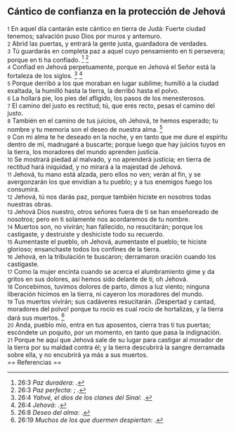 == Cántico de confianza en la protección de Jehová ==

{{anchor|1}} <small>1</small> En aquel día cantarán este cántico en tierra de Judá: Fuerte ciudad tenemos; salvación puso Dios por muros y antemuro.<br>
{{anchor|2}} <small>2</small> Abrid las puertas, y entrará la gente justa, guardadora de verdades.<br>
{{anchor|3}} <small>3</small> Tú guardarás en completa paz a aquel cuyo pensamiento en ti persevera; porque en ti ha confiado. <ref>26:3 ''Paz duradera'': {{lib|LU|5|4|2}}.</ref> <ref>26:3 ''Paz perfecta'': {{lib|LU|100|6|6}}; {{lib|LU|155|6|6}}.</ref><br>
{{anchor|4}} <small>4</small> Confiad en Jehová perpetuamente, porque en Jehová el Señor está la fortaleza de los siglos. <ref>26:4 ''Yahvé, el dios de los clanes del Sinaí'': {{lib|LU|142|3|3}}.</ref> <ref>26:4 ''Jehová'': {{lib|LU|96|1|10}}.</ref><br>
{{anchor|5}} <small>5</small> Porque derribó a los que moraban en lugar sublime; humilló a la ciudad exaltada, la humilló hasta la tierra, la derribó hasta el polvo.<br>
{{anchor|6}} <small>6</small> La hollará pie, los pies del afligido, los pasos de los menesterosos.<br>
{{anchor|7}} <small>7</small> El camino del justo es rectitud; tú, que eres recto, pesas el camino del justo.<br>
{{anchor|8}} <small>8</small> También en el camino de tus juicios, oh Jehová, te hemos esperado; tu nombre y tu memoria son el deseo de nuestra alma. <ref>26:8 ''Deseo del alma'': {{lib|LU|74|7|7}}.</ref><br>
{{anchor|9}} <small>9</small> Con mi alma te he deseado en la noche, y en tanto que me dure el espíritu dentro de mí, madrugaré a buscarte; porque luego que hay juicios tuyos en la tierra, los moradores del mundo aprenden justicia.<br>
{{anchor|10}} <small>10</small> Se mostrará piedad al malvado, y no aprenderá justicia; en tierra de rectitud hará iniquidad, y no mirará a la majestad de Jehová.<br>
{{anchor|11}} <small>11</small> Jehová, tu mano está alzada, pero ellos no ven; verán al fin, y se avergonzarán los que envidian a tu pueblo; y a tus enemigos fuego los consumirá.<br>
{{anchor|12}} <small>12</small> Jehová, tú nos darás paz, porque también hiciste en nosotros todas nuestras obras.<br>
{{anchor|13}} <small>13</small> Jehová Dios nuestro, otros señores fuera de ti se han enseñoreado de nosotros; pero en ti solamente nos acordaremos de tu nombre.<br>
{{anchor|14}} <small>14</small> Muertos son, no vivirán; han fallecido, no resucitarán; porque los castigaste, y destruiste y deshiciste todo su recuerdo.<br>
{{anchor|15}} <small>15</small> Aumentaste el pueblo, oh Jehová, aumentaste el pueblo; te hiciste glorioso; ensanchaste todos los confines de la tierra.<br>
{{anchor|16}} <small>16</small> Jehová, en la tribulación te buscaron; derramaron oración cuando los castigaste.<br>
{{anchor|17}} <small>17</small> Como la mujer encinta cuando se acerca el alumbramiento gime y da gritos en sus dolores, así hemos sido delante de ti, oh Jehová.<br>
{{anchor|18}} <small>18</small> Concebimos, tuvimos dolores de parto, dimos a luz viento; ninguna liberación hicimos en la tierra, ni cayeron los moradores del mundo.<br>
{{anchor|19}} <small>19</small> Tus muertos vivirán; sus cadáveres resucitarán. ¡Despertad y cantad, moradores del polvo! porque tu rocío es cual rocío de hortalizas, y la tierra dará sus muertos. <ref>26:19 ''Muchos de los que duermen despiertan'': {{lib|LU|49|6|2}}.</ref><br>
{{anchor|20}} <small>20</small> Anda, pueblo mío, entra en tus aposentos, cierra tras ti tus puertas; escóndete un poquito, por un momento, en tanto que pasa la indignación.<br>
{{anchor|21}} <small>21</small> Porque he aquí que Jehová sale de su lugar para castigar al morador de la tierra por su maldad contra él; y la tierra descubrirá la sangre derramada sobre ella, y no encubrirá ya más a sus muertos.<br>
== Referencias ==

<references />
